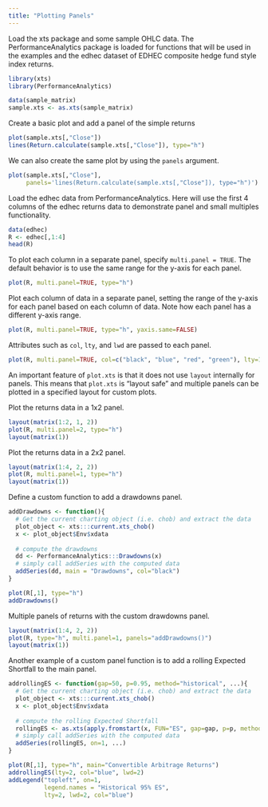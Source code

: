 ```yaml
---
title: "Plotting Panels"
---
```


Load the xts package and some sample OHLC data. The PerformanceAnalytics 
package is loaded for functions that will be used in the examples and the
edhec dataset of EDHEC composite hedge fund style index returns.
```r
library(xts)
library(PerformanceAnalytics)

data(sample_matrix)
sample.xts <- as.xts(sample_matrix)
```

Create a basic plot and add a panel of the simple returns
```r
plot(sample.xts[,"Close"])
lines(Return.calculate(sample.xts[,"Close"]), type="h")
```

We can also create the same plot by using the `panels` argument. 
```r
plot(sample.xts[,"Close"], 
     panels='lines(Return.calculate(sample.xts[,"Close"]), type="h")')
```

Load the edhec data from PerformanceAnalytics. Here will use the first 4 
columns of the edhec returns data to demonstrate panel and small multiples
functionality.
```r
data(edhec)
R <- edhec[,1:4]
head(R)
```

To plot each column in a separate panel, specify `multi.panel = TRUE`. The 
default behavior is to use the same range for the y-axis for each panel.
```r
plot(R, multi.panel=TRUE, type="h")
```

Plot each column of data in a separate panel, setting the range of the y-axis 
for each panel based on each column of data. Note how each panel has a 
different y-axis range.
```r
plot(R, multi.panel=TRUE, type="h", yaxis.same=FALSE)
```

Attributes such as `col`, `lty`, and `lwd` are passed to each panel.
```r
plot(R, multi.panel=TRUE, col=c("black", "blue", "red", "green"), lty=1:4)
```

An important feature of `plot.xts` is that it does not use `layout` internally 
for panels. This means that `plot.xts` is "layout safe" and multiple panels can 
be plotted in a specified layout for custom plots.

Plot the returns data in a 1x2 panel.
```r
layout(matrix(1:2, 1, 2))
plot(R, multi.panel=2, type="h")
layout(matrix(1))
```

Plot the returns data in a 2x2 panel.
```r
layout(matrix(1:4, 2, 2))
plot(R, multi.panel=1, type="h")
layout(matrix(1))
```

Define a custom function to add a drawdowns panel.
```r
addDrawdowns <- function(){
  # Get the current charting object (i.e. chob) and extract the data
  plot_object <- xts:::current.xts_chob()
  x <- plot_object$Env$xdata
  
  # compute the drawdowns
  dd <- PerformanceAnalytics:::Drawdowns(x)
  # simply call addSeries with the computed data 
  addSeries(dd, main = "Drawdowns", col="black")
}
```
```r
plot(R[,1], type="h")
addDrawdowns()
```

Multiple panels of returns with the custom drawdowns panel.
```r
layout(matrix(1:4, 2, 2))
plot(R, type="h", multi.panel=1, panels="addDrawdowns()")
layout(matrix(1))
```

Another example of a custom panel function is to add a rolling Expected
Shortfall to the main panel.
```r
addrollingES <- function(gap=50, p=0.95, method="historical", ...){
  # Get the current charting object (i.e. chob) and extract the data
  plot_object <- xts:::current.xts_chob()
  x <- plot_object$Env$xdata
  
  # compute the rolling Expected Shortfall
  rollingES <- as.xts(apply.fromstart(x, FUN="ES", gap=gap, p=p, method=method))
  # simply call addSeries with the computed data 
  addSeries(rollingES, on=1, ...)
}
```
```r
plot(R[,1], type="h", main="Convertible Arbitrage Returns")
addrollingES(lty=2, col="blue", lwd=2)
addLegend("topleft", on=1, 
          legend.names = "Historical 95% ES", 
          lty=2, lwd=2, col="blue")
```



